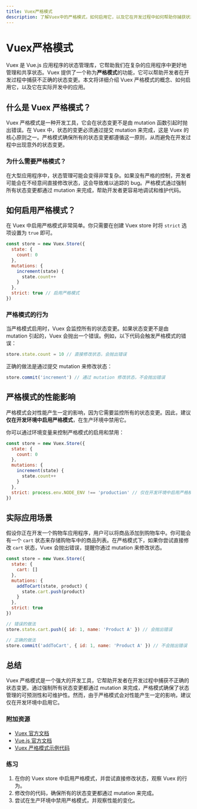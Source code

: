 ```yaml
---
title: Vuex严格模式
description: 了解Vuex中的严格模式，如何启用它，以及它在开发过程中如何帮助你捕获状态变更中的错误。
---
```


# Vuex严格模式

Vuex 是 Vue.js 应用程序的状态管理库，它帮助我们在复杂的应用程序中更好地管理和共享状态。Vuex 提供了一个称为**严格模式**的功能，它可以帮助开发者在开发过程中捕获不正确的状态变更。本文将详细介绍 Vuex 严格模式的概念、如何启用它，以及它在实际开发中的应用。

## 什么是 Vuex 严格模式？

Vuex 严格模式是一种开发工具，它会在状态变更不是由 mutation 函数引起时抛出错误。在 Vuex 中，状态的变更必须通过提交 mutation 来完成，这是 Vuex 的核心原则之一。严格模式确保所有的状态变更都遵循这一原则，从而避免在开发过程中出现意外的状态变更。

### 为什么需要严格模式？

在大型应用程序中，状态管理可能会变得非常复杂。如果没有严格的控制，开发者可能会在不经意间直接修改状态，这会导致难以追踪的 bug。严格模式通过强制所有状态变更都通过 mutation 来完成，帮助开发者更容易地调试和维护代码。

## 如何启用严格模式？

在 Vuex 中启用严格模式非常简单。你只需要在创建 Vuex store 时将 `strict` 选项设置为 `true` 即可。

```javascript
const store = new Vuex.Store({
  state: {
    count: 0
  },
  mutations: {
    increment(state) {
      state.count++
    }
  },
  strict: true // 启用严格模式
})
```

### 严格模式的行为

当严格模式启用时，Vuex 会监控所有的状态变更。如果状态变更不是由 mutation 引起的，Vuex 会抛出一个错误。例如，以下代码会触发严格模式的错误：

```javascript
store.state.count = 10 // 直接修改状态，会抛出错误
```

正确的做法是通过提交 mutation 来修改状态：

```javascript
store.commit('increment') // 通过 mutation 修改状态，不会抛出错误
```

## 严格模式的性能影响

严格模式会对性能产生一定的影响，因为它需要监控所有的状态变更。因此，建议**仅在开发环境中启用严格模式**，在生产环境中禁用它。

你可以通过环境变量来控制严格模式的启用和禁用：

```javascript
const store = new Vuex.Store({
  state: {
    count: 0
  },
  mutations: {
    increment(state) {
      state.count++
    }
  },
  strict: process.env.NODE_ENV !== 'production' // 仅在开发环境中启用严格模式
})
```

## 实际应用场景

假设你正在开发一个购物车应用程序，用户可以将商品添加到购物车中。你可能会有一个 `cart` 状态来存储购物车中的商品列表。在严格模式下，如果你尝试直接修改 `cart` 状态，Vuex 会抛出错误，提醒你通过 mutation 来修改状态。

```javascript
const store = new Vuex.Store({
  state: {
    cart: []
  },
  mutations: {
    addToCart(state, product) {
      state.cart.push(product)
    }
  },
  strict: true
})

// 错误的做法
store.state.cart.push({ id: 1, name: 'Product A' }) // 会抛出错误

// 正确的做法
store.commit('addToCart', { id: 1, name: 'Product A' }) // 不会抛出错误
```

## 总结

Vuex 严格模式是一个强大的开发工具，它帮助开发者在开发过程中捕获不正确的状态变更。通过强制所有状态变更都通过 mutation 来完成，严格模式确保了状态管理的可预测性和可维护性。然而，由于严格模式会对性能产生一定的影响，建议仅在开发环境中启用它。

### 附加资源

- [Vuex 官方文档](https://vuex.vuejs.org/)
- [Vue.js 官方文档](https://vuejs.org/)
- [Vuex 严格模式示例代码](https://github.com/vuejs/vuex/tree/dev/examples)

### 练习

1. 在你的 Vuex store 中启用严格模式，并尝试直接修改状态，观察 Vuex 的行为。
2. 修改你的代码，确保所有的状态变更都通过 mutation 来完成。
3. 尝试在生产环境中禁用严格模式，并观察性能的变化。
